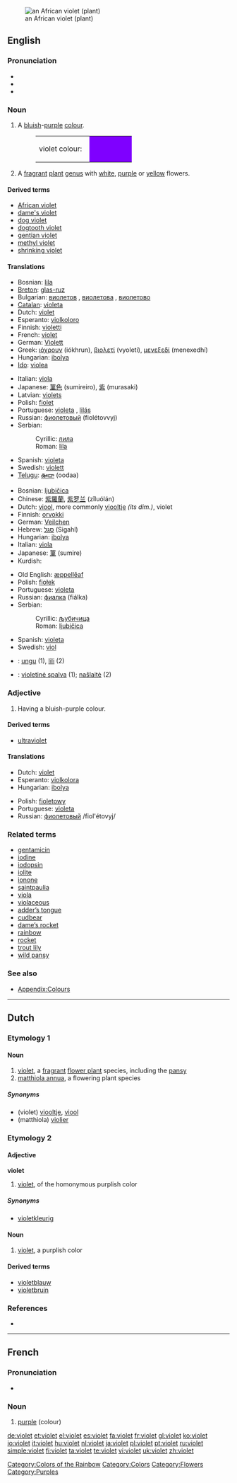 {{wikipedia}}
{{see|Violet}}
[[Image:Purple African Violet Top.JPG|thumb|an African violet (plant)]]
==English==
{{wikipedia|Violet (color)}}

===Pronunciation===
* {{IPA|/ˈvaɪlət/, /ˈvaɪə.lət/, /ˈvaɪ.ə.lət/}}
* {{audio|en-uk-violet.ogg|Audio (UK)}}
* {{rhymes|aɪlət}}

{{wikipedia|Viola}}

===Noun===
{{en-noun}}

# A [[blue|bluish]]-[[purple]] [[colour]].
#: <table><tr><td>violet colour: &nbsp;</td><td bgcolor="#7F00FF" width="80">&nbsp; </td></tr></table>
# A [[fragrant]] [[plant]] [[genus]] with [[white]], [[purple]] or [[yellow]] flowers.

====Derived terms====
* [[African violet]]
* [[dame's violet]]
* [[dog violet]]
* [[dogtooth violet]]
* [[gentian violet]]
* [[methyl violet]]
* [[shrinking violet]]

====Translations====
{{trans-top|colour}}
* Bosnian: [[lila#Bosnian|lila]] {{f}}
* [[Breton]]: [[glas-ruz]]
* Bulgarian: [[виолетов]] {{m}}, [[виолетова]] {{f}}, [[виолетово]] {{n}}
* [[Catalan]]: [[violeta]]
* Dutch: [[#Dutch|violet]]
* Esperanto: [[violkoloro]]
* Finnish: [[violetti]]
* French: [[violet#French|violet]]
* German: [[Violett]]
* Greek: [[ιόχρουν]] (iókhrun), [[βιολετί]] (vyoletí), [[μενεξεδί]] (menexedhí)
* Hungarian: [[ibolya]]
* [[Ido]]: [[violea]]
{{trans-mid}}
* Italian: [[viola#Italian|viola]] {{m}}
* Japanese: [[菫色]] (sumireiro), [[紫]] (murasaki)
* Latvian: [[violets]]
* Polish: [[fiolet]] {{m}}
* Portuguese: [[violeta]] {{m}}, [[lilás]] {{m}}
* Russian: [[фиолетовый]] (fiolétovvyj)
* Serbian:
*: Cyrillic: [[лила#Serbian|лила]] {{f}}
*: Roman: [[lila#Serbian|lila]] {{f}}
* Spanish: [[violeta]] {{f}}
* Swedish: [[violett]]
* [[Telugu]]: [[ఊదా]] (oodaa)
{{trans-bottom}}

{{trans-top|plant}}
* Bosnian: [[ljubičica#Bosnian|ljubičica]] {{f}}
* Chinese: [[紫羅蘭]], [[紫罗兰]] (zǐluólán)
* Dutch: [[viool]], more commonly [[viooltje]] {{f}} ''(its dim.)'', violet
* Finnish: [[orvokki]]
* German: [[Veilchen]] {{n}}
* Hebrew: [[סגל]] (Sigahl)
* Hungarian: [[ibolya]]
* Italian: [[viola#Italian|viola]] {{f}}
* Japanese: [[菫]] (sumire)
* Kurdish: {{KUchar|[[بنه‌وشه‌]]}}
{{trans-mid}}
* Old English: [[æppelleaf|æppellēaf]]
* Polish: [[fiołek]] {{m}}
* Portuguese: [[violeta]] {{f}}
* Russian: [[фиалка]] (fiálka) {{f}}
* Serbian:
*: Cyrillic: [[љубичица#Serbian|љубичица]] {{f}}
*: Roman: [[ljubičica#Serbian|ljubičica]] {{f}}
* Spanish: [[violeta]] {{f}}
* Swedish: [[viol]] {{c}}
{{trans-bottom}}

<!--Remove this section once all of the translations below have been moved into the tables above.-->
{{checktrans-top}}
* {{ttbc|Indonesian}}: [[ungu]] (1), [[lili]] (2)
* {{ttbc|Lithuanian}}: [[violetinė spalva]] {{f}} (1); [[našlaitė]] {{f}} (2)
{{trans-bottom}}

===Adjective===
{{en-adj|er}}

# {{colour}} Having a bluish-purple colour.

====Derived terms====
* [[ultraviolet]]

====Translations====
{{trans-top|having a bluish-purple color}}
* Dutch: [[#Dutch|violet]]
* Esperanto: [[violkolora]]
* Hungarian: [[ibolya]]
{{trans-mid}}
* Polish: [[fioletowy]]
* Portuguese: [[violeta]]
* Russian: [[фиолетовый]] /fiol'étovyj/
{{trans-bottom}}

===Related terms===
* [[gentamicin]]
* [[iodine]]
* [[iodopsin]]
* [[iolite]]
* [[ionone]]
* [[saintpaulia]]
* [[viola]]
* [[violaceous]]
* [[adder’s tongue]]
* [[cudbear]]
* [[dame’s rocket]]
* [[rainbow]]
* [[rocket]]
* [[trout lily]]
* [[wild pansy]]

===See also===
* [[Appendix:Colours]]

[[Category:Colors of the Rainbow]]
[[Category:Colors]]
[[Category:Flowers]]
[[Category:Purples]]

----

==Dutch==

===Etymology 1===

====Noun====
{{nl-noun}}

# [[violet]], a [[fragrant]] [[flower plant]] species, including the [[pansy]]
# [[matthiola annua]], a flowering plant species

=====Synonyms=====
* (violet) [[viooltje]], [[viool]]
* (matthiola) [[violier]]

===Etymology 2===

====Adjective====
'''violet'''

# [[violet]], of the homonymous purplish color

=====Synonyms=====
* [[violetkleurig]]

====Noun====
{{nl-noun}}

# [[violet]], a purplish color

====Derived terms====
* [[violetblauw]]
* [[violetbruin]]

===References===
* {{R:Koenen}}

----

==French==

===Pronunciation===
* {{IPA|/vjɔ.lɛ/|lang=fr}}

===Noun===
{{infl|fr|noun|head=violet}}

# [[purple]] (colour)

{{tbot entry|French|purple|2008|May|fr}}

[[de:violet]]
[[et:violet]]
[[el:violet]]
[[es:violet]]
[[fa:violet]]
[[fr:violet]]
[[gl:violet]]
[[ko:violet]]
[[io:violet]]
[[it:violet]]
[[hu:violet]]
[[nl:violet]]
[[ja:violet]]
[[pl:violet]]
[[pt:violet]]
[[ru:violet]]
[[simple:violet]]
[[fi:violet]]
[[ta:violet]]
[[te:violet]]
[[vi:violet]]
[[uk:violet]]
[[zh:violet]]